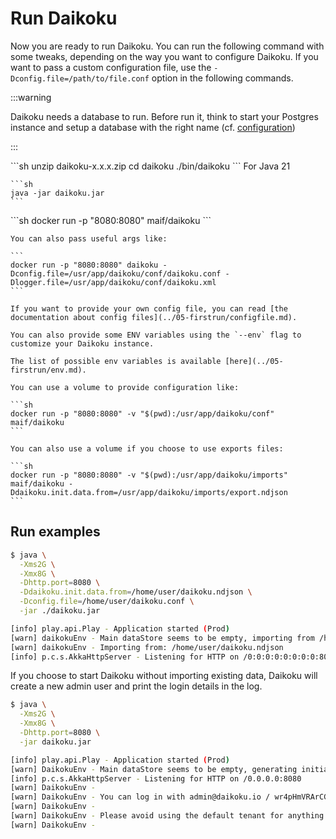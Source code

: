 
# Run Daikoku

Now you are ready to run Daikoku. You can run the following command with some tweaks, depending on the way you want to configure Daikoku. If you want to pass a custom configuration file, use the `-Dconfig.file=/path/to/file.conf` option in the following commands.

:::warning

Daikoku needs a database to run. Before run it, think to start your Postgres instance and setup a database with the right name (cf. [configuration](../05-firstrun/configfile.md#db-configuration))

:::

<Tabs>
  <TabItem value="zip" label="From .zip file" default>
   ```sh
    unzip daikoku-x.x.x.zip
    cd daikoku
    ./bin/daikoku
    ```
  </TabItem>
  <TabItem value="jar" label="From .jar file">
    For Java 21

    ```sh
    java -jar daikoku.jar
    ```
  </TabItem>
  <TabItem value="docker" label="From docker">
    ```sh
    docker run -p "8080:8080" maif/daikoku
    ```

    You can also pass useful args like:

    ```
    docker run -p "8080:8080" daikoku -Dconfig.file=/usr/app/daikoku/conf/daikoku.conf -Dlogger.file=/usr/app/daikoku/conf/daikoku.xml
    ```

    If you want to provide your own config file, you can read [the documentation about config files](../05-firstrun/configfile.md).

    You can also provide some ENV variables using the `--env` flag to customize your Daikoku instance.

    The list of possible env variables is available [here](../05-firstrun/env.md).

    You can use a volume to provide configuration like:

    ```sh
    docker run -p "8080:8080" -v "$(pwd):/usr/app/daikoku/conf" maif/daikoku
    ```

    You can also use a volume if you choose to use exports files:

    ```sh
    docker run -p "8080:8080" -v "$(pwd):/usr/app/daikoku/imports" maif/daikoku -Ddaikoku.init.data.from=/usr/app/daikoku/imports/export.ndjson
    ```
  </TabItem>
</Tabs>

## Run examples

```sh
$ java \
  -Xms2G \
  -Xmx8G \
  -Dhttp.port=8080 \
  -Ddaikoku.init.data.from=/home/user/daikoku.ndjson \
  -Dconfig.file=/home/user/daikoku.conf \
  -jar ./daikoku.jar

[info] play.api.Play - Application started (Prod)
[warn] daikokuEnv - Main dataStore seems to be empty, importing from /home/user/daikoku.conf ...
[warn] daikokuEnv - Importing from: /home/user/daikoku.ndjson
[info] p.c.s.AkkaHttpServer - Listening for HTTP on /0:0:0:0:0:0:0:0:8080
```

If you choose to start Daikoku without importing existing data, Daikoku will create a new admin user and print the login details in the log.

```sh
$ java \
  -Xms2G \
  -Xmx8G \
  -Dhttp.port=8080 \
  -jar daikoku.jar

[info] play.api.Play - Application started (Prod)
[warn] DaikokuEnv - Main dataStore seems to be empty, generating initial data ...
[info] p.c.s.AkkaHttpServer - Listening for HTTP on /0.0.0.0:8080
[warn] DaikokuEnv -
[warn] DaikokuEnv - You can log in with admin@daikoku.io / wr4pHmVRArCGhHoteMfwqV6UuvQh6J2z
[warn] DaikokuEnv -
[warn] DaikokuEnv - Please avoid using the default tenant for anything else than configuring Daikoku
[warn] DaikokuEnv -

```
